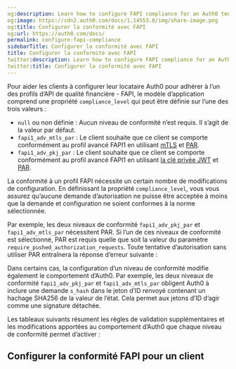 ```yaml
---
og:description: Learn how to configure FAPI compliance for an Auth0 tenant.
og:image: https://cdn2.auth0.com/docs/1.14553.0/img/share-image.png
og:title: Configurer la conformité avec FAPI
og:url: https://auth0.com/docs/
permalink: configure-fapi-compliance
sidebarTitle: Configurer la conformité avec FAPI
title: Configurer la conformité avec FAPI
twitter:description: Learn how to configure FAPI compliance for an Auth0 tenant.
twitter:title: Configurer la conformité avec FAPI
---
```




Pour aider les clients à configurer leur locataire Auth0 pour adhérer à l’un des profils d’API de qualité financière - FAPI, le modèle d’application comprend une propriété `compliance_level` qui peut être définie sur l’une des trois valeurs :

* `null` ou non définie : Aucun niveau de conformité n’est requis. Il s’agit de la valeur par défaut.
* `fapi1_adv_mtls_par` : Le client souhaite que ce client se comporte conformément au profil avancé FAPI1 en utilisant [mTLS](/configure-mtls) et [PAR](/configure-par).
* `fapi1_adv_pkj_par` : Le client souhaite que ce client se comporte conformément au profil avancé FAPI1 en utilisant [la clé privée JWT](/applications/configure-private-key-jwt) et [PAR](/configure-par).

La conformité à un profil FAPI nécessite un certain nombre de modifications de configuration. En définissant la propriété `compliance_level`, vous vous assurez qu’aucune demande d’autorisation ne puisse être acceptée à moins que la demande et configuration ne soient conformes à la norme sélectionnée.

Par exemple, les deux niveaux de conformité `fapi1_adv_pkj_par` et `fapi1_adv_mtls_par` nécessitent PAR. Si l’un de ces niveaux de conformité est sélectionné, PAR est requis quelle que soit la valeur du paramètre `require_pushed_authorization_requests`. Toute tentative d’autorisation sans utiliser PAR entraînera la réponse d’erreur suivante :



Dans certains cas, la configuration d’un niveau de conformité modifie également le comportement d’Auth0. Par exemple, les deux niveaux de conformité `fapi1_adv_pkj_par` et `fapi1_adv_mtls_par`  obligent Auth0 à inclure une demande `s_hash` dans le jeton d’ID renvoyé contenant un hachage SHA256 de la valeur de l’état. Cela permet aux jetons d’ID d’agir comme une signature détachée.

Les tableaux suivants résument les règles de validation supplémentaires et les modifications apportées au comportement d’Auth0 que chaque niveau de conformité permet d’activer :





## Configurer la conformité FAPI pour un client